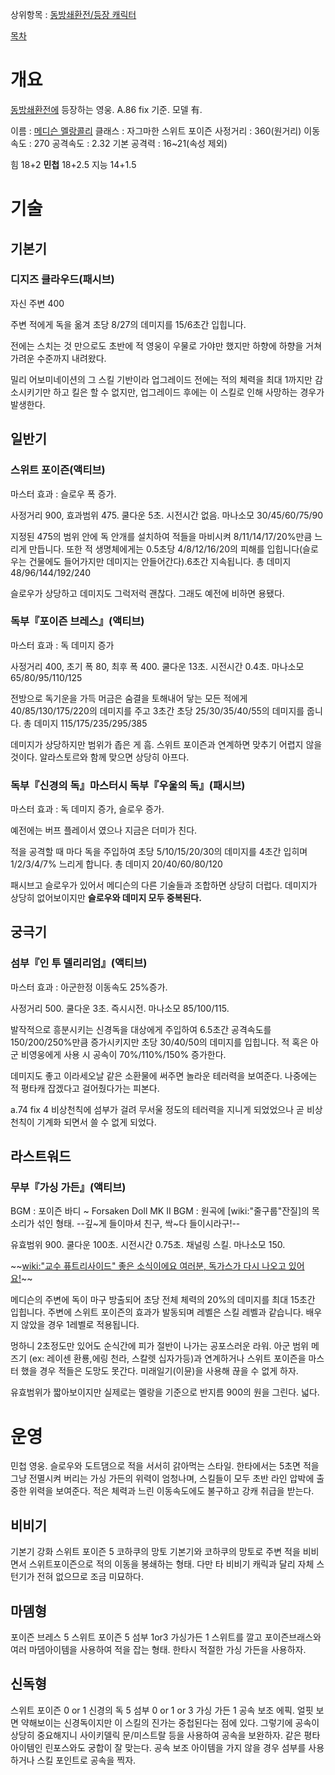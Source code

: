 상위항목 : [[동방쇄환전/등장 캐릭터]]

[[목차]]
= 개요 =

[[동방쇄환전]]에 등장하는 영웅. A.86 fix 기준. 모델 有.


이름 : [[메디슨 멜랑콜리]]
클래스 : 자그마한 스위트 포이즌
사정거리 : 360(원거리)
이동속도 : 270
공격속도 : 2.32
기본 공격력 : 16~21(속성 제외)

힘 18+2
'''민첩''' 18+2.5
지능 14+1.5

= 기술 =

== 기본기 ==

=== 디지즈 클라우드(패시브) ===

자신 주변 400

주변 적에게 독을 옮겨 초당 8/27의 데미지를 15/6초간 입힙니다.

전에는 스치는 것 만으로도 초반에 적 영웅이 우물로 가야만 했지만 하향에 하향을 거쳐 가려운 수준까지 내려왔다.

밀리 어보미네이션의 그 스킬 기반이라 업그레이드 전에는 적의 체력을 최대 1까지만 감소시키기만 하고 킬은 할 수 없지만, 업그레이드 후에는 이 스킬로 인해 사망하는 경우가 발생한다.

== 일반기 ==


=== 스위트 포이즌(액티브) ===

마스터 효과 : 슬로우 폭 증가.

사정거리 900, 효과범위 475. 쿨다운 5초. 시전시간 없음. 마나소모 30/45/60/75/90

지정된 475의 범위 안에 독 안개를 설치하여 적들을 마비시켜 8/11/14/17/20%만큼 느리게 만듭니다. 또한 적 생명체에게는 0.5초당 4/8/12/16/20의 피해를 입힙니다(슬로우는 건물에도 들어가지만 데미지는 안들어간다).6초간 지속됩니다. 총 데미지 48/96/144/192/240

슬로우가 상당하고 데미지도 그럭저럭 괜찮다. 그래도 예전에 비하면 용됐다.


=== 독부『포이즌 브레스』(액티브) ===

마스터 효과 : 독 데미지 증가

사정거리 400, 초기 폭 80, 최후 폭 400. 쿨다운 13초. 시전시간 0.4초. 마나소모 65/80/95/110/125

전방으로 독기운을 가득 머금은 숨결을 토해내어 닿는 모든 적에게 40/85/130/175/220의 데미지를 주고 3초간 초당 25/30/35/40/55의 데미지를 줍니다. 총 데미지 115/175/235/295/385

데미지가 상당하지만 범위가 좁은 게 흠. 스위트 포이즌과 연계하면 맞추기 어렵지 않을 것이다. 알라스토르와 함께 맞으면 상당히 아프다.

=== 독부『신경의 독』마스터시 독부『우울의 독』(패시브) ===

마스터 효과 : 독 데미지 증가, 슬로우 증가.

예전에는 버프 플레이서 였으나 지금은 더미가 친다.

적을 공격할 때 마다 독을 주입하여 초당 5/10/15/20/30의 데미지를 4초간 입히며1/2/3/4/7% 느리게 합니다. 총 데미지 20/40/60/80/120

패시브고 슬로우가 있어서 메디슨의 다른 기술들과 조합하면 상당히 더럽다. 데미지가 상당히 없어보이지만 '''슬로우와 데미지 모두 중복된다.'''


== 궁극기 ==

=== 섬부『인 투 델리리엄』(액티브) ===

마스터 효과 : 아군한정 이동속도 25%증가.

사정거리 500. 쿨다운 3초. 즉시시전. 마나소모 85/100/115.

발작적으로 흥분시키는 신경독을 대상에게 주입하여 6.5초간 공격속도를 150/200/250%만큼 증가시키지만 초당 30/40/50의 데미지를 입힙니다.
적 혹은 아군 비영웅에게 사용 시 공속이 70%/110%/150% 증가한다.

데미지도 좋고 이라세오날 같은 소환물에 써주면 놀라운 테러력을 보여준다. 나중에는 적 평타캐 잡겠다고 걸어줬다가는 피본다.

a.74 fix 4  비상천칙에 섬부가 걸려 무서울 정도의 테러력을 지니게 되었었으나 곧 비상천칙이 기계화 되면서 쓸 수 없게 되었다.


== 라스트워드 ==

=== 무부『가싱 가든』(액티브) ===

BGM : 포이즌 바디 ~ Forsaken Doll
MK II BGM : 원곡에 [wiki:"줄구룹"잔질]의 목소리가 섞인 형태. --깊~게 들이마셔 친구, 싹~다 들이시라구!--

유효범위 900. 쿨다운 100초. 시전시간 0.75초. 채널링 스킬. 마나소모 150.

~~[[wiki:"교수 퓨트리사이드" 좋은 소식이에요 여러분, 독가스가 다시 나오고 있어요!]]~~

메디슨의 주변에 독이 마구 방출되어 초당 전체 체력의 20%의 데미지를 최대 15초간 입힙니다. 주변에 스위트 포이즌의 효과가 발동되며 레벨은 스킬 레벨과 같습니다. 배우지 않았을 경우 1레벨로 적용됩니다.

멍하니 2초정도만 있어도 순식간에 피가 절반이 나가는 공포스러운 라워. 아군 범위 메즈기 (ex: 레이센 환룡,에링 천라, 스칼렛 십자가등)과 연계하거나 스위트 포이즌을 마스터 했을 경우 적들은 도망도 못간다. 미래일기(이뮨)을 사용해 끊을 수 없게 하자.

유효범위가 짧아보이지만 실제로는 멜랑을 기준으로 반지름 900의 원을 그린다. 넓다.

= 운영 =
민첩 영웅. 슬로우와 도트댐으로 적을 서서히 갉아먹는 스타일. 한타에서는 5초면 적을 그냥 전멸시켜 버리는 가싱 가든의 위력이 엄청나며, 스킬들이 모두 초반 라인 압박에 출중한 위력을 보여준다. 적은 체력과 느린 이동속도에도 불구하고 강캐 취급을 받는다.

== 비비기 ==
기본기 강화 스위트 포이즌 5 코하쿠의 망토
기본기와 코하쿠의 망토로 주변 적을 비비면서 스위트포이즌으로 적의 이동을 봉쇄하는 형태.
다만 타 비비기 캐릭과 달리 자체 스턴기가 전혀 없으므로 조금 미묘하다.

== 마뎀형 ==
포이즌 브레스 5 스위트 포이즌 5  섬부 1or3 가싱가든 1
스위트를 깔고 포이즌브래스와 여러 마뎀아이템을 사용하여 적을 잡는 형태. 한타시 적절한 가싱 가든을 사용하자.

== 신독형 ==
스위트 포이즌 0 or 1 신경의 독 5 섬부 0 or 1 or 3 가싱 가든 1 공속 보조 에픽.
얼핏 보면 약해보이는 신경독이지만 이 스킬의 진가는 중첩된다는 점에 있다. 그렇기에 공속이 상당히 중요해지니 사이키델릭 문/미스트랄 등을 사용하여 공속을 보완하자. 같은 평타 아이템인 린포스와도 궁합이 잘 맞는다. 공속 보조 아이템을 가지 않을 경우 섬부를 사용하거나 스킬 포인트로 공속을 찍자.
